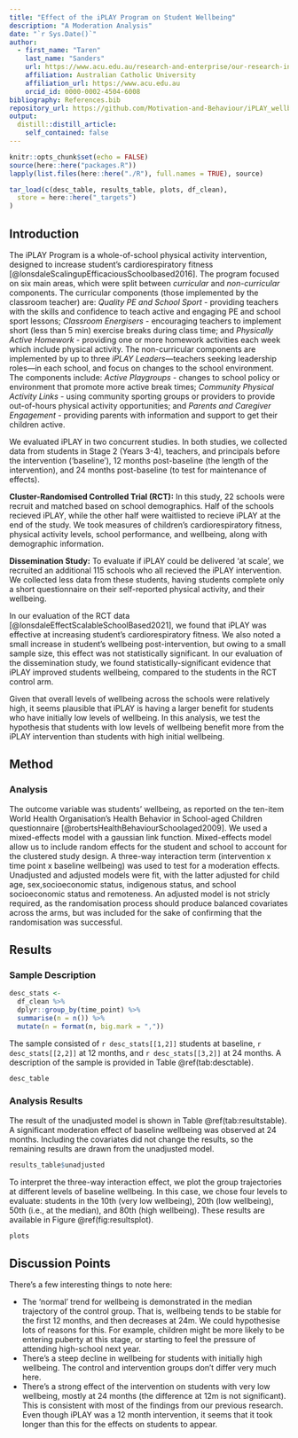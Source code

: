 ```yaml
---
title: "Effect of the iPLAY Program on Student Wellbeing"
description: "A Moderation Analysis"
date: "`r Sys.Date()`"
author:
  - first_name: "Taren"
    last_name: "Sanders"
    url: https://www.acu.edu.au/research-and-enterprise/our-research-institutes/institute-for-positive-psychology-and-education/our-people/dr-taren-sanders
    affiliation: Australian Catholic University
    affiliation_url: https://www.acu.edu.au
    orcid_id: 0000-0002-4504-6008
bibliography: References.bib
repository_url: https://github.com/Motivation-and-Behaviour/iPLAY_wellbeing
output:
  distill::distill_article:
    self_contained: false
---
```


```r
knitr::opts_chunk$set(echo = FALSE)
source(here::here("packages.R"))
lapply(list.files(here::here("./R"), full.names = TRUE), source)
```

```r
tar_load(c(desc_table, results_table, plots, df_clean),
  store = here::here("_targets")
)
```
## Introduction

The iPLAY Program is a whole-of-school physical activity intervention, designed to increase student's cardiorespiratory fitness [@lonsdaleScalingupEfficaciousSchoolbased2016].
The program focused on six main areas, which were split between *curricular* and *non-curricular* components.
The curricular components (those implemented by the classroom teacher) are: *Quality PE and School Sport* - providing teachers with the skills and confidence to teach active and engaging PE and school sport lessons; *Classroom Energisers* - encouraging teachers to implement short (less than 5 min) exercise breaks during class time; and *Physically Active Homework* - providing one or more homework activities each week which include physical activity.
The non-curricular components are implemented by up to three *iPLAY Leaders*---teachers seeking leadership roles---in each school, and focus on changes to the school environment.
The components include: *Active Playgroups* - changes to school policy or environment that promote more active break times; *Community Physical Activity Links* - using community sporting groups or providers to provide out-of-hours physical activity opportunities; and *Parents and Caregiver Engagement* - providing parents with information and support to get their children active.

We evaluated iPLAY in two concurrent studies.
In both studies, we collected data from students in Stage 2 (Years 3-4), teachers, and principals before the intervention ('baseline'), 12 months post-baseline (the length of the intervention), and 24 months post-baseline (to test for maintenance of effects).

**Cluster-Randomised Controlled Trial (RCT):** In this study, 22 schools were recruit and matched based on school demographics.
Half of the schools recieved iPLAY, while the other half were waitlisted to recieve iPLAY at the end of the study.
We took measures of children's cardiorespiratory fitness, physical activity levels, school performance, and wellbeing, along with demographic information.

**Dissemination Study:** To evaluate if iPLAY could be delivered 'at scale', we recruited an additional 115 schools who all recieved the iPLAY intervention.
We collected less data from these students, having students complete only a short questionnaire on their self-reported physical activity, and their wellbeing.

In our evaluation of the RCT data [@lonsdaleEffectScalableSchoolBased2021], we found that iPLAY was effective at increasing student's cardiorespiratory fitness.
We also noted a small increase in student's wellbeing post-intervention, but owing to a small sample size, this effect was not statistically significant.
In our evaluation of the dissemination study, we found statistically-significant evidence that iPLAY improved students wellbeing, compared to the students in the RCT control arm.

Given that overall levels of wellbeing across the schools were relatively high, it seems plausible that iPLAY is having a larger benefit for students who have initially low levels of wellbeing.
In this analysis, we test the hypothesis that students with low levels of wellbeing benefit more from the iPLAY intervention than students with high initial wellbeing.

## Method

### Analysis

The outcome variable was students' wellbeing, as reported on the ten-item World Health Organisation's Health Behavior in School-aged Children questionnaire [@robertsHealthBehaviourSchoolaged2009].
We used a mixed-effects model with a gaussian link function.
Mixed-effects model allow us to include random effects for the student and school to account for the clustered study design.
A three-way interaction term (intervention x time point x baseline wellbeing) was used to test for a moderation effects.
Unadjusted and adjusted models were fit, with the latter adjusted for child age, sex,socioeconomic status, indigenous status, and school socioeconomic status and remoteness.
An adjusted model is not stricly required, as the randomisation process should produce balanced covariates across the arms, but was included for the sake of confirming that the randomisation was successful.

## Results

### Sample Description

```r
desc_stats <-
  df_clean %>%
  dplyr::group_by(time_point) %>%
  summarise(n = n()) %>%
  mutate(n = format(n, big.mark = ","))
```

The sample consisted of `r desc_stats[[1,2]]` students at baseline, `r desc_stats[[2,2]]` at 12 months, and `r desc_stats[[3,2]]` at 24 months.
A description of the sample is provided in Table \@ref(tab:desctable).

```r
desc_table
```
### Analysis Results

The result of the unadjusted model is shown in Table \@ref(tab:resultstable).
A significant moderation effect of baseline wellbeing was observed at 24 months.
Including the covariates did not change the results, so the remaining results are drawn from the unadjusted model.

```r
results_table$unadjusted
```

To interpret the three-way interaction effect, we plot the group trajectories at different levels of baseline wellbeing.
In this case, we chose four levels to evaluate: students in the 10th (very low wellbeing), 20th (low wellbeing), 50th (i.e., at the median), and 80th (high wellbeing).
These results are available in Figure \@ref(fig:resultsplot).

```r
plots
```

## Discussion Points

There's a few interesting things to note here:

* The 'normal' trend for wellbeing is demonstrated in the median trajectory of the control group.
That is, wellbeing tends to be stable for the first 12 months, and then decreases at 24m.
We could hypothesise lots of reasons for this.
For example, children might be more likely to be entering puberty at this stage, or starting to feel the pressure of attending high-school next year.
* There's a steep decline in wellbeing for students with initially high wellbeing.
The control and intervention groups don't differ very much here.
* There's a strong effect of the intervention on students with very low wellbeing, mostly at 24 months (the difference at 12m is not significant).
This is consistent with most of the findings from our previous research.
Even though iPLAY was a 12 month intervention, it seems that it took longer than this for the effects on students to appear.